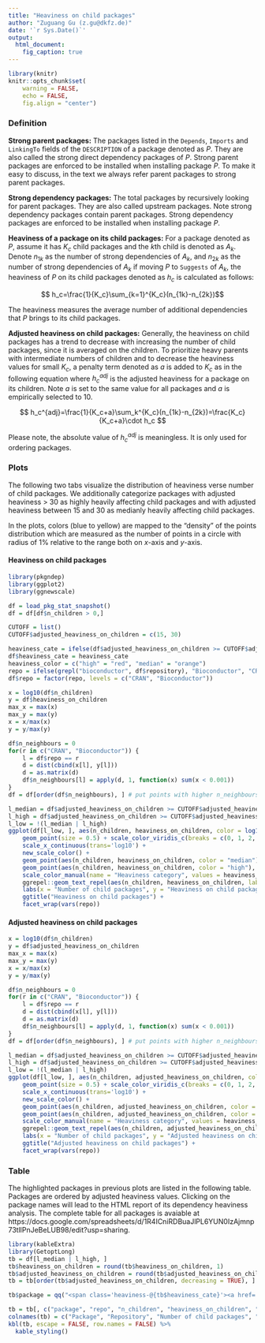 ```yaml
---
title: "Heaviness on child packages"
author: "Zuguang Gu (z.gu@dkfz.de)"
date: '`r Sys.Date()`'
output:
  html_document:
    fig_caption: true
---
```


```r
library(knitr)
knitr::opts_chunk$set(
    warning = FALSE,
    echo = FALSE,
    fig.align = "center")
```

### Definition

**Strong parent packages:** The packages listed in the <code>Depends</code>, <code>Imports</code>
and <code>LinkingTo</code> fields of the <code>DESCRIPTION</code> of a package denoted as _P_.
They are also called the strong direct dependency packages of _P_. Strong parent
packages are enforced to be installed when installing package _P_. To make it
easy to discuss, in the text we always refer parent packages to strong parent
packages.

**Strong dependency packages:** The total packages by recursively looking for
parent packages. They are also called upstream packages. Note strong dependency packages
contain parent packages. Strong dependency packages are enforced to be
installed when installing package _P_.

**Heaviness of a package on its child packages:** For a package denoted as _P_, assume
it has $K_c$ child packages and the <i>k</i>th child is denoted as _A<sub>k</sub>_. Denote $n_{1k}$ as the
number of strong dependencies of _A<sub>k</sub>_, and $n_{2k}$ as the number of strong
dependencies of _A<sub>k</sub>_ if moving _P_ to <code>Suggests</code> of _A<sub>k</sub>_, the heaviness of _P_ on its
child packages denoted as $h_c$ is calculated as follows:

$$ h_c=\frac{1}{K_c}\sum_{k=1}^{K_c}(n_{1k}-n_{2k})$$

The heaviness measures the average number of additional dependencies that _P_
brings to its child packages.

**Adjusted heaviness on child packages:** Generally, the heaviness on child
packages has a trend to decrease with increasing the number of child packages,
since it is averaged on the children. To prioritize heavy parents with
intermediate numbers of children and to decrease the heaviness values for
small $K_c$, a penalty term denoted as $a$ is added to $K_c$ as in the
following equation where $h_c^{adj}$ is the adjusted heaviness for a package
on its children. Note $a$ is set to the same value for all packages and $a$ is
empirically selected to 10.

$$ h_c^{adj}=\frac{1}{K_c+a}\sum_k^{K_c}(n_{1k}-n_{2k})=\frac{K_c}{K_c+a}\cdot h_c $$

Please note, the absolute value of $h_c^{adj}$ is meaningless. It is only used for ordering packages.

### Plots {.tabset}

The following two tabs visualize the distribution of heaviness verse number of child packages. We additionally
categorize packages with adjusted heaviness > 30 as highly heavily affecting child packages and with adjusted heaviness between 15 and 30
as medianly heavily affecting child packages.

In the plots, colors (blue to yellow) are mapped to the "density" of the points distribution which are measured as the number
of points in a circle with radius of 1% relative to the range both on _x_-axis and _y_-axis.

#### Heaviness on child packages

```r
library(pkgndep)
library(ggplot2)
library(ggnewscale)

df = load_pkg_stat_snapshot()
df = df[df$n_children > 0,]

CUTOFF = list()
CUTOFF$adjusted_heaviness_on_children = c(15, 30)

heaviness_cate = ifelse(df$adjusted_heaviness_on_children >= CUTOFF$adjusted_heaviness_on_children[2], "high", ifelse(df$adjusted_heaviness_on_children >= CUTOFF$adjusted_heaviness_on_children[1], "median", "low"))
df$heaviness_cate = heaviness_cate
heaviness_color = c("high" = "red", "median" = "orange")
repo = ifelse(grepl("bioconductor", df$repository), "Bioconductor", "CRAN")
df$repo = factor(repo, levels = c("CRAN", "Bioconductor"))

x = log10(df$n_children)
y = df$heaviness_on_children
max_x = max(x)
max_y = max(y)
x = x/max(x)
y = y/max(y)

df$n_neighbours = 0
for(r in c("CRAN", "Bioconductor")) {
	l = df$repo == r
	d = dist(cbind(x[l], y[l]))
	d = as.matrix(d)
	df$n_neighbours[l] = apply(d, 1, function(x) sum(x < 0.001))
}
df = df[order(df$n_neighbours), ] # put points with higher n_neighbours on top

l_median = df$adjusted_heaviness_on_children >= CUTOFF$adjusted_heaviness_on_children[1] & df$adjusted_heaviness_on_children < CUTOFF$adjusted_heaviness_on_children[2]
l_high = df$adjusted_heaviness_on_children >= CUTOFF$adjusted_heaviness_on_children[2]
l_low = !(l_median | l_high)
ggplot(df[l_low, ], aes(n_children, heaviness_on_children, color = log10(n_neighbours))) +
    geom_point(size = 0.5) + scale_color_viridis_c(breaks = c(0, 1, 2, 3), labels = c(1, 10, 100, 1000), name = "Number of\nneighbor points") +
    scale_x_continuous(trans='log10') +
    new_scale_color() +
    geom_point(aes(n_children, heaviness_on_children, color = "median"), data = df[l_median, ]) +
    geom_point(aes(n_children, heaviness_on_children, color = "high"), data = df[l_high, ]) +
    scale_color_manual(name = "Heaviness category", values = heaviness_color) +
    ggrepel::geom_text_repel(aes(n_children, heaviness_on_children, label = package), data = df[l_high, ], min.segment.length = 0, box.padding = 0.5, max.overlaps = Inf, show.legend = FALSE, size = 3, color = "red") +
    labs(x = "Number of child packages", y = "Heaviness on child packages") +
    ggtitle("Heaviness on child packages") +
    facet_wrap(vars(repo))
```

#### Adjusted heaviness on child packages


```r
x = log10(df$n_children)
y = df$adjusted_heaviness_on_children
max_x = max(x)
max_y = max(y)
x = x/max(x)
y = y/max(y)

df$n_neighbours = 0
for(r in c("CRAN", "Bioconductor")) {
	l = df$repo == r
	d = dist(cbind(x[l], y[l]))
	d = as.matrix(d)
	df$n_neighbours[l] = apply(d, 1, function(x) sum(x < 0.001))
}
df = df[order(df$n_neighbours), ] # put points with higher n_neighbours on top

l_median = df$adjusted_heaviness_on_children >= CUTOFF$adjusted_heaviness_on_children[1] & df$adjusted_heaviness_on_children < CUTOFF$adjusted_heaviness_on_children[2]
l_high = df$adjusted_heaviness_on_children >= CUTOFF$adjusted_heaviness_on_children[2]
l_low = !(l_median | l_high)
ggplot(df[l_low, ], aes(n_children, adjusted_heaviness_on_children, color = log10(n_neighbours))) +
    geom_point(size = 0.5) + scale_color_viridis_c(breaks = c(0, 1, 2, 3), labels = c(1, 10, 100, 1000), name = "Number of\nneighbor points") +
    scale_x_continuous(trans='log10') +
    new_scale_color() +
    geom_point(aes(n_children, adjusted_heaviness_on_children, color = "median"), data = df[l_median, ]) +
    geom_point(aes(n_children, adjusted_heaviness_on_children, color = "high"), data = df[l_high, ]) +
    scale_color_manual(name = "Heaviness category", values = heaviness_color) +
    ggrepel::geom_text_repel(aes(n_children, adjusted_heaviness_on_children, label = package), data = df[l_high, ], min.segment.length = 0, box.padding = 0.5, max.overlaps = Inf, show.legend = FALSE, size = 3, color = "red") +
    labs(x = "Number of child packages", y = "Adjusted heaviness on child packages") +
    ggtitle("Adjusted heaviness on child packages") +
    facet_wrap(vars(repo))
```

### Table

The highlighted packages in previous plots are listed in the following table. Packages are ordered by adjusted heaviness values. Clicking on
the package names will lead to the HTML report of its dependency heaviness analysis. The complete table for all packages is avaiable at https://docs.google.com/spreadsheets/d/1R4ICniRDBuaJlPL6YUN0IzAjmnp73tllPnJeBeLUB98/edit?usp=sharing.

<style>
.heaviness-high {
	padding: 2px 4px;
	background-color: red;
	border-radius:  4px;
}

.heaviness-high a {
	color: white;
}

.heaviness-median {
	padding: 2px 4px;
	background-color: orange;
	border-radius:  4px;
}

.heaviness-median a {
	color: white;
}
</style>

```r
library(kableExtra)
library(GetoptLong)
tb = df[l_median | l_high, ]
tb$heaviness_on_children = round(tb$heaviness_on_children, 1)
tb$adjusted_heaviness_on_children = round(tb$adjusted_heaviness_on_children, 1)
tb = tb[order(tb$adjusted_heaviness_on_children, decreasing = TRUE), ]

tb$package = qq("<span class='heaviness-@{tb$heaviness_cate}'><a href='https://pkgndep.github.io/prefix_@{tolower(substr(tb$package, 1, 1))}/@{tb$package}_dependency_report.html'>@{tb$package}</a></span>", collapse = FALSE)

tb = tb[, c("package", "repo", "n_children", "heaviness_on_children", "adjusted_heaviness_on_children")]
colnames(tb) = c("Package", "Repository", "Number of child packages", "Heaviness on child packages", "Adjusted heaviness on child packages")
kbl(tb, escape = FALSE, row.names = FALSE) %>%
  kable_styling()
```

